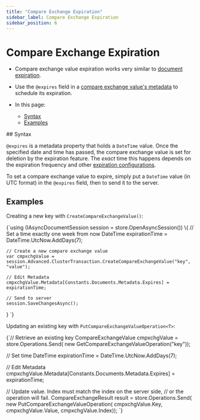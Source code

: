 ---
title: "Compare Exchange Expiration"
sidebar_label: Compare Exchange Expiration
sidebar_position: 6
---




# Compare Exchange Expiration
<LanguageSwitcher supportedLanguages={supportedLanguages} />
<LanguageContent language="csharp">

<Admonition type="note" title="Note">

* Compare exchange value expiration works very similar to [document expiration](../../../server/extensions/expiration).  

* Use the `@expires` field in a [compare exchange value's metadata](../../../client-api/operations/compare-exchange/compare-exchange-metadata) to schedule its expiration.  

* In this page:
  * [Syntax](../../../client-api/operations/compare-exchange/compare-exchange-expiration#syntax)
  * [Examples](../../../client-api/operations/compare-exchange/compare-exchange-expiration#examples)

</Admonition>
## Syntax

`@expires` is a metadata property that holds a `DateTime` value. Once the 
specified date and time has passed, the compare exchange value is set for 
deletion by the expiration feature. The _exact_ time this happens depends 
on the expiration frequency and other 
[expiration configurations](../../../server/extensions/expiration#configuring-the-expiration-feature).  

To set a compare exchange value to expire, simply put a `DateTime` value 
(in UTC format) in the `@expires` field, then to send it to the server.  



## Examples

Creating a new key with `CreateCompareExchangeValue()`:

<TabItem value="something-something" label="expiration_0">
<CodeBlock language="csharp">
{`using (IAsyncDocumentSession session = store.OpenAsyncSession())
\{
    // Set a time exactly one week from now
    DateTime expirationTime = DateTime.UtcNow.AddDays(7);

    // Create a new compare exchange value
    var cmpxchgValue = session.Advanced.ClusterTransaction.CreateCompareExchangeValue("key", "value");

    // Edit Metadata
    cmpxchgValue.Metadata[Constants.Documents.Metadata.Expires] = expirationTime;

    // Send to server
    session.SaveChangesAsync();
\}
`}
</CodeBlock>
</TabItem>

Updating an existing key with `PutCompareExchangeValueOperation<T>`:

<TabItem value="something-something" label="expiration_1">
<CodeBlock language="csharp">
{`// Retrieve an existing key
CompareExchangeValue<string> cmpxchgValue = store.Operations.Send(
        new GetCompareExchangeValueOperation<string>("key"));
                
// Set time
DateTime expirationTime = DateTime.UtcNow.AddDays(7);

// Edit Metadata
cmpxchgValue.Metadata[Constants.Documents.Metadata.Expires] = expirationTime;
                
// Update value. Index must match the index on the server side,
// or the operation will fail.
CompareExchangeResult<string> result = store.Operations.Send(
        new PutCompareExchangeValueOperation<string>(
            cmpxchgValue.Key,
            cmpxchgValue.Value,
            cmpxchgValue.Index));
`}
</CodeBlock>
</TabItem>




</LanguageContent>